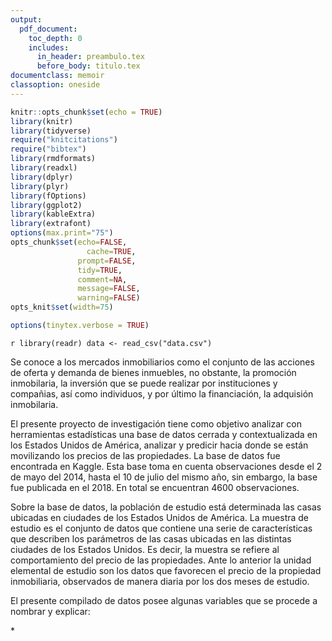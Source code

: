```yaml
---
output:
  pdf_document: 
    toc_depth: 0
    includes:
      in_header: preambulo.tex
      before_body: titulo.tex
documentclass: memoir
classoption: oneside
---
```


```r
knitr::opts_chunk$set(echo = TRUE)
library(knitr)
library(tidyverse)
require("knitcitations")
require("bibtex")
library(rmdformats)
library(readxl)
library(dplyr)
library(plyr)
library(fOptions)
library(ggplot2)
library(kableExtra)
library(extrafont)
options(max.print="75")
opts_chunk$set(echo=FALSE,
	             cache=TRUE,
               prompt=FALSE,
               tidy=TRUE,
               comment=NA,
               message=FALSE,
               warning=FALSE)
opts_knit$set(width=75)

options(tinytex.verbose = TRUE)
```

\fancyhead[LE,RO]{\slshape \rightmark}
\fancyhead[LO,RE]{\slshape \leftmark}
\lhead{CA-404 Modelos Lineales}
\rhead{\thepage}
\fancyfoot[C]{\thepage}

\tableofcontents*
```r
library(readr)
data <- read_csv("data.csv")
```

\newpage
\chapter{Bitácora 1}

Se conoce a los mercados inmobiliarios como el conjunto de las acciones de oferta y demanda de bienes inmuebles, no obstante, la promoción inmobilaria, la inversión que se puede realizar por instituciones y compañias, así como individuos, y por último la financiación, la adquisión inmobilaria.

  El presente proyecto de investigación tiene como objetivo analizar con herramientas estadísticas
una base de datos cerrada y contextualizada en los Estados Unidos de América, analizar y predicir hacia donde se están movilizando los precios de las propiedades. La base de datos fue encontrada en Kaggle. Esta base toma en cuenta observaciones desde el 2 de mayo del 2014, hasta el 10 de julio del mismo año, sin embargo, la base fue publicada en el 2018. En total se encuentran 4600 observaciones.

  Sobre la base de datos, la población de estudio está determinada las casas ubicadas en ciudades de los Estados Unidos de América. La muestra de estudio es el conjunto de datos que contiene una serie de características que describen los parámetros de las casas ubicadas en las distintas ciudades de los Estados Unidos. Es decir, la muestra se refiere al comportamiento del precio de las propiedades. Ante lo anterior la unidad elemental de estudio son los datos que favorecen el precio de la propiedad inmobiliaria, observados de manera diaria por los dos meses de estudio.

  El presente compilado de datos posee algunas variables que se procede a nombrar y explicar:

\begin{itemize}
\item \texit{date:} La fecha en la cual se obtuvo los datos.
\item \texit{price:} El precio de la casa, expresado en dólares.
\item \texit{bedrooms:} Número de dormitorios.
\item \texit{bathrooms:} Número de baños
\item \texit{sqft_living:} Superficie habitable.
\item \texit{sqft_lot:} Tamaño del lote.
\item \texit{floors:} Número de pisos, entrepisos aceptables.
\item \texit{waterfront:} Vista al mar, característica dicotómica.
\item \texit{view:} Vista, en la escala del 0 al 4.
\item \texit{condition:} Condición de la casa. en la escala del 1 al 5.
\item \texit{sqft_above:} Supercie de la casa.
\item \texit{sqft_basement:} Superficie del sótano, en caso de que posean uno.
\item \texit{yr_built:} Año de construcción.
\item \texit{yr_renovation:} Año de renovación, en caso de que hubiese.
\item \texit{street:} Dirección 
\item \texit{city:} Ciudad 
\item \texit{staetzip:} Código postal.
\item \texit{country:} País.
\end{itemize}

*\textbf{Las características del área se expresan en pies cuadrados.}

\section{Objetivos Específicos:}
 \begin{itemize} 
 \item Dormir

\item Culiar \citep{pinga}

\end{itemize}




\printbibliography
